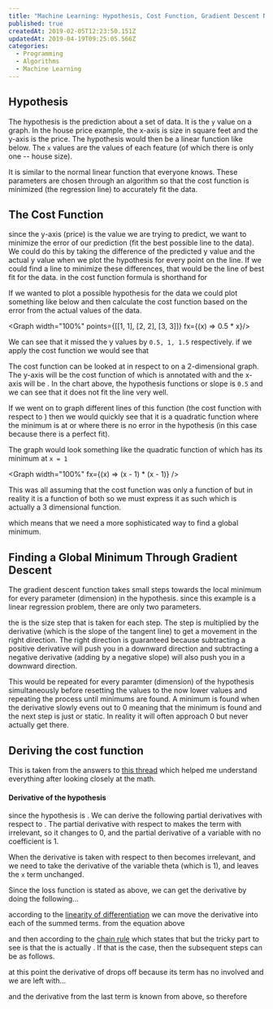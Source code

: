 ```yaml
---
title: "Machine Learning: Hypothesis, Cost Function, Gradient Descent Notes"
published: true
createdAt: 2019-02-05T12:23:50.151Z
updatedAt: 2019-04-19T09:25:05.566Z
categories:
  - Programming
  - Algorithms
  - Machine Learning
---
```



## Hypothesis

The hypothesis is the prediction about a set of data. It is the `y` value on a graph. In the house price example, the
x-axis is size in square feet and the y-axis is the price. The hypothesis would then be a linear function like
below. The `x` values are the values of each feature (of which there is only one -- house size).

<M b="h_\theta(x) = \theta_{0} + \theta_{1}x" />
<M b="f(x) = mx + b" />

It is similar to the normal linear function that everyone knows. These <M i="\theta" /> parameters are
chosen through an algorithm so that the cost function is minimized (the regression line) to accurately fit the data.

## The Cost Function

<M b="\frac{1}{2m} \displaystyle\sum_{i=1}^m (\check{y}_i - y_i)^2" />

since the y-axis (price) is the value we are trying to predict, we want to minimize the error of our prediction (fit the
best possible line to the data). We could do this by taking the difference of the predicted y value and the actual y
value when we plot the hypothesis for every point on the line. If we could find a line to minimize these differences,
that would be the line of best fit for the data.  <M i="\check{y}_i" /> in the cost function
formula is shorthand for <M i="h_{0}(x) \text{ or } \theta_{0} + \theta_{1}x" />

If we wanted to plot a possible hypothesis for the data we could plot something like below and then calculate the cost
function based on the error from the actual values of the data.

<Graph width="100%" points={[[1, 1], [2, 2], [3, 3]]} fx={(x) => 0.5 * x}/>

We can see that it missed the y values by `0.5, 1, 1.5` respectively. if we apply the cost function we would see that

<M b="\frac{1}{2 * 3} (.5^2 + 1^2 + 1.5^2) = \frac{1}{6} * 1.8125 = ~0.302" />

The cost function can be looked at in respect to <M i="\theta_{0} \text{ or } \theta_{1}" /> on a 2-dimensional
graph. The y-axis will be the cost function of <M i="\theta_{i}" /> which is annotated
with <M i="J(\theta_i)" /> and the x-axis will be <M i="\theta_{i}" />. In the chart above, the
hypothesis functions <M i="\theta_{1}" /> or slope is `0.5` and we can see that it does not fit the line very well.

If we went on to graph different lines of this function (the cost function with respect to <M i="\theta_1" />)
then we would quickly see that it is a quadratic function where the minimum is at <M i="\theta_1 = 1" /> or
where there is no error in the hypothesis (in this case because there is a perfect fit).

The graph would look something like the quadratic function of <M i="(x - 1)^2" /> which has its minimum at
`x = 1`

<Graph width="100%" fx={(x) => (x - 1) * (x - 1)} />

This was all assuming that the cost function was only a function of <M i="\theta_1" /> but in reality it is
a function of both <M i="\theta_1 \text{ and } \theta_0" /> so we must express it as such which is
actually a 3 dimensional function.

<M b="J(\theta_0, \theta_1) = \frac{1}{2m} \displaystyle\sum_{i=1}^m (\theta_0 + \theta_{1}x - y_i)^2" />

which means that we need a more sophisticated way to find a global minimum.

## Finding a Global Minimum Through Gradient Descent

The gradient descent function takes small steps towards the local minimum for every parameter (dimension) in the
hypothesis. since this example is a linear regression problem, there are only two parameters.

<M b="\theta_j := \theta_j - \alpha \frac{\partial}{\partial\theta_j} J(\theta_0,\theta_1)" />

the <M i="\alpha" /> is the size step that is taken for each step. The step is multiplied by the derivative
(which is the slope of the tangent line) to get a movement in the right direction. The right direction is guaranteed
because subtracting a positive derivative will push you in a downward direction and subtracting a negative derivative
(adding by a negative slope) will also push you in a downward direction.

This would be repeated for every paramter (dimension) of the hypothesis simultaneously before resetting the values to
the now lower values and repeating the process until minimums are found. A minimum is found when the derivative slowly
evens out to 0 meaning that the minimum is found and the next step is just <M i="\theta_j - 0" /> or static.
In reality it will often approach 0 but never actually get there.

## Deriving the cost function

This is taken from the answers to [this thread](https://math.stackexchange.com/questions/70728/partial-derivative-in-gradient-descent-for-two-variables)
which helped me understand everything after looking closely at the math.

#### Derivative of the hypothesis

since the hypothesis is <M i="h_{\theta}(x_{i}) = \theta_{0} + \theta_{1}x_{i}" />. We can derive the
following partial derivatives with respect to <M i="\theta_0 \text{and} \theta_1" />. The partial
derivative with respect to <M i="\theta_{0}" /> makes the term with <M i="\theta_1 x_1" />
irrelevant, so it changes to 0, and the partial derivative of a variable with no coefficient is 1.

<M b="
  \frac{\partial}{\partial\theta_{0}} h_{\theta}(x_{i})
  = \frac{\partial}{\partial\theta_{0}} (\theta_{0} + \theta_{1}x_{i})
  = \frac{\partial}{\partial\theta_{0}} \theta_{0} + \frac{\partial}{\partial\theta_{0}} \theta_{1}x_{i}
  = 1 + 0
  = 1
" />

When the derivative is taken with respect to <M i="\theta_{0}" /> then <M i="\theta_0" />
becomes irrelevant, and we need to take the derivative of the variable theta (which is 1), and leaves the `x` term
unchanged.

<M b="
  \frac{\partial}{\partial\theta_1} h_{\theta} (x_{i})
  = \frac{\partial}{\partial\theta_{1}} (\theta_{0} + \theta_{1}x_{i})
  = \frac{\partial}{\partial\theta_{1}} \theta_{0} + \frac{\partial}{\partial\theta_{1}}\theta_{1}x_{i}
  = 0 + x_{i}
  = x{i}
" />

Since the loss function is stated as above, we can get the derivative by doing the following...

<M b="
  \frac{\partial}{\partial\theta_j} J(\theta_0,\theta_1)
  = \frac{\partial}{\partial\theta_j} \Bigg[\frac{1}{2m} \sum_{i=1}^m (h_{\theta} (x_i) - y_i)^2 \Bigg]
" />

according to the [linearity of differentiation](https://en.wikipedia.org/wiki/Linearity_of_differentiation) we can
move the derivative into each of the summed terms. from the equation above

<M b="= \frac{1}{2m} \sum_{i=1}^m \frac{\partial}{\partial\theta_{j}} (h_\theta(x_i) - y_i)^2 "/>

and then according to the [chain rule](https://en.wikipedia.org/wiki/Chain_rule) which states
that <M i="f(g(x))^\prime = f^\prime(g(x))g^\prime(x)" /> but the tricky part to see is that
the <M i="g(x)" /> is actually <M i="h_{\theta}(x_{i}) - y_i" />. If that is the case,
then the subsequent steps can be as follows.

<M b="
  \begin{aligned}
  &\frac{1}{2m} \sum_{i=1}^m 2(h_\theta (x_i) - y_i) \frac{\partial}{\partial \theta_j} (h_\theta (x_i) - y_i) \\
  =&\frac{1}{m} \sum_{i=1}^m (h_\theta (x_i) - y_i) \Bigg[ \frac{\partial}{\partial \theta_j} h_\theta (x_i) -
     \frac{\partial}{\partial \theta_j} y_i \Bigg] \\
  \end{aligned}
" />

at this point the derivative of <M i="y_i" /> drops off because its term has no <M i="\theta_j" />
involved and we are left with...

<M b="\frac{1}{m} \sum_{i=1}^m (h_\theta (x_i) - y_i) \frac{\partial}{\partial \theta_j} h_\theta (x_i)" />

and the derivative from the last term is known from above, so therefore

<M b="
  \begin{aligned}
    & \frac{\partial}{\partial \theta_0} J(\theta_0, \theta_1) = \frac{1}{m} \sum_{i=1}^m (h_\theta (x_i) - y_i) \\
    & \frac{\partial}{\partial \theta_1} J(\theta_0, \theta_1) = \frac{1}{m} \sum_{i=1}^m (h_\theta (x_i) - y_i) x_i \\
  \end{aligned}
" />
